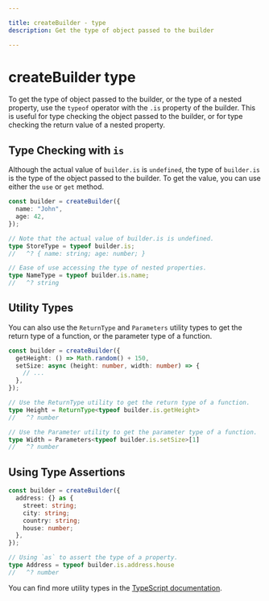 ```yaml
---

title: createBuilder - type
description: Get the type of object passed to the builder

---
```


# createBuilder type

To get the type of object passed to the builder, or the type of a nested property, use the `typeof` operator with the `.is` property of the builder. This is useful for type checking the object passed to the builder, or for type checking the return value of a nested property.

## Type Checking with `is`

Although the actual value of `builder.is` is `undefined`, the type of `builder.is` is the type of the object passed to the builder. To get the value, you can use either the `use` or `get` method.

```typescript copy
const builder = createBuilder({
  name: "John",
  age: 42,
});

// Note that the actual value of builder.is is undefined.
type StoreType = typeof builder.is;
//   ^? { name: string; age: number; }

// Ease of use accessing the type of nested properties.
type NameType = typeof builder.is.name;
//   ^? string
```

## Utility Types

You can also use the `ReturnType` and `Parameters` utility types to get the return type of a function, or the parameter type of a function.

```typescript copy
const builder = createBuilder({
  getHeight: () => Math.random() + 150,
  setSize: async (height: number, width: number) => {
    // ...
  },
});

// Use the ReturnType utility to get the return type of a function.
type Height = ReturnType<typeof builder.is.getHeight>
//   ^? number

// Use the Parameter utility to get the parameter type of a function.
type Width = Parameters<typeof builder.is.setSize>[1]
//   ^? number
```

## Using Type Assertions

```typescript copy
const builder = createBuilder({
  address: {} as {
    street: string;
    city: string;
    country: string;
    house: number;
  },
});

// Using `as` to assert the type of a property.
type Address = typeof builder.is.address.house
//   ^? number
```

You can find more utility types in the [TypeScript documentation](https://www.typescriptlang.org/docs/handbook/utility-types.html).
